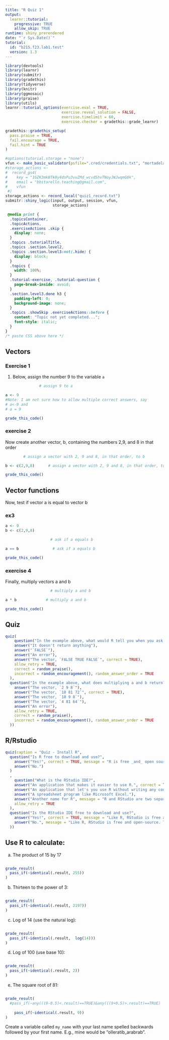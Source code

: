 ```yaml
---
title: "R Quiz 1"
output: 
  learnr::tutorial:
    progressive: TRUE
    allow_skip: TRUE
runtime: shiny_prerendered
date: "`r Sys.Date()`"
tutorial:
  id: "b215.f23.lab1.test"
  version: 1.3
---
```


```r
library(devtools)
library(learnr)
library(submitr)
library(gradethis)
library(tidyverse)
library(knitr)
library(ggmosaic)
library(praise)
library(utils)
learnr::tutorial_options(exercise.eval = TRUE, 
                         exercise.reveal_solution = FALSE, 
                         exercise.timelimit = 60,
                         exercise.checker = gradethis::grade_learnr)

gradethis::gradethis_setup(
  pass.praise = TRUE,
  fail.encourage = TRUE,
  fail.hint = TRUE
)

```


```r
#options(tutorial.storage = "none")
vfun <- make_basic_validator(psfile=".cred/credentials.txt", "mortadela") #basket::check_valid
#storage_actions <- 
#  record_gs4(
#    key = "1GZK3mkBTk0y4dsPu3vuZMd_wcvdShvTNoyJWJwqmG8k",
#    email = "bbitarello.teaching@gmail.com",
#    vfun
 #)
storage_actions <- record_local("quiz1_record.txt")
submitr::shiny_logic(input, output, session, vfun,
                     storage_actions)
```

```css
 @media print {
  .topicsContainer,
  .topicActions,
  .exerciseActions .skip {
    display: none;
  }
  .topics .tutorialTitle,
  .topics .section.level2,
  .topics .section.level3:not(.hide) {
    display: block;
  }
  .topics {
    width: 100%;
  }
  .tutorial-exercise, .tutorial-question {
    page-break-inside: avoid;
  }
  .section.level3.done h3 {
    padding-left: 0;
    background-image: none;
  }
  .topics .showSkip .exerciseActions::before {
    content: "Topic not yet completed...";
    font-style: italic;
  }
}
/* paste CSS above here */
```


## Vectors

### Exercise 1
1. Below, assign the number 9 to the variable `a`

```r
               # assign 9 to a
```

```r
a <- 9                
#Note: I am not sure how to allow multiple correct answers, say
# a<-9 and 
# a = 9
```


```r
grade_this_code()

```

### exercise 2
Now create another vector, b, containing the numbers 2,9, and 8 in that order

```r
        # assign a vector with 2, 9 and 8, in that order, to b
```


```r
b <- c(2,9,8)      # assign a vector with 2, 9 and 8, in that order, to b 
```

```r
grade_this_code()
```


## Vector functions

Now, test if vector a is equal to vector b

### ex3 
```r
a <- 9
b <- c(2,9,8)
```

```r
                    # ask if a equals b 
```

```r
a == b               # ask if a equals b 
```

```r
grade_this_code()
```


### exercise 4

Finally, multiply vectors a and b

```r
                    # multiply a and b
```


```r
a * b             # multiply a and b 
```

```r
grade_this_code()
```

## Quiz

```r
quiz(
    question("In the example above, what would R tell you when you ask it if a equals b?",
    answer("It doesn't return anything"),
    answer("`FALSE`"),
    answer("An error"),
    answer("The vector, `FALSE TRUE FALSE`", correct = TRUE),
    allow_retry = TRUE,
    correct = random_praise(),
    incorrect = random_encouragement(), random_answer_order = TRUE
  ),
  question("In the example above, what does multiplying a and b return?",
    answer("The vector, `2 9 8`"),
    answer("The vector, `18 81 72`", correct = TRUE),
    answer("The vector, `18 9 8`"),
    answer("The vector, `4 81 64`"),
    answer("An error"),
    allow_retry = TRUE,
    correct = random_praise(),
    incorrect = random_encouragement(), random_answer_order = TRUE
  ))
```

## R/Rstudio

```r
quiz(caption = "Quiz - Install R",
  question("Is R free to download and use?",
    answer("Yes!", correct = TRUE, message = "R is free _and_ open source, which means that anyone can read, use, and copy the source code of the R language."),
    answer("No.")
  )
  ,
    question("What is the RStudio IDE?",
    answer("An application that makes it easier to use R.", correct = TRUE, message = "RStudio organizes your workspace and makes it easier to write, use, debug, and save R code. I highly recommend it and will rely on the RStudio IDE in several tutorials."),
    answer("An application that let's you use R without writing any code", message = "And thank goodness! Code provides a reproducible record of your work, which is essential for data science."),
    answer("A spreadsheet program like Microsoft Excel."),
    answer("Another name for R", message = "R and RStudio are two separate things. R is a language, like English. Think of RStudio as a program that helps you use the language, kind of like how a word processing program helps you write in English."),
    allow_retry = TRUE
  ),
  question("Is the RStudio IDE free to download and use?",
    answer("Yes!", correct = TRUE, message = "Like R, RStudio is free and open-source. There do exist professional versions of RStudio with enhanced features, but we will not rely on those features in these tutorials."),
    answer("No.", message = "Like R, RStudio is free and open-source. There do exist professional versions of RStudio with enhanced features, but we will not rely on those features in these tutorials.")
  ))
```


## Use R to calculate:

a) The product of 15 by 17

```r

```

```r
grade_result(
  pass_if(~identical(.result, 255))
)

```

b) Thirteen to the power of 3:

```r

```
```r
grade_result(
  pass_if(~identical(.result, 2197))
)  
```  
c) Log of 14 (use the natural log):

```r

```

```r
grade_result(
  pass_if(~identical(.result,  log(14)))
)  
```  

d) Log of 100 (use base 10):

```r

```

```r
grade_result(
  pass_if(~identical(.result, 2))
)  
```  

e) The square root of 81:
```r

```

```r
grade_result(
  #pass_if(~any(((9-0.5)<.result)==TRUE)&any(((9+0.5)>.result)==TRUE)
      
    pass_if(~identical(.result, 9))
)  
```  


Create a variable called `my_name` with your last name spelled backwards followed by your first name. E.g., mine would be "olleratib_arabrab".
 

```r
```

